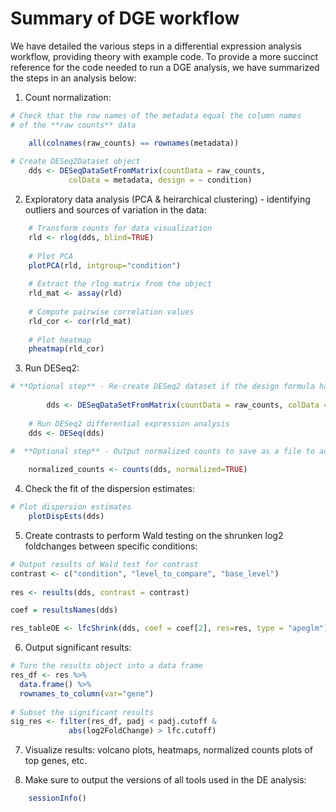 # Summary of DGE workflow

We have detailed the various steps in a differential expression analysis workflow, providing theory with example code. To provide a more succinct reference for the code needed to run a DGE analysis, we have summarized the steps in an analysis below:

1. Count normalization:
	
```r
# Check that the row names of the metadata equal the column names 
# of the **raw counts** data

	all(colnames(raw_counts) == rownames(metadata))
	
# Create DESeq2Dataset object
	dds <- DESeqDataSetFromMatrix(countData = raw_counts, 
	         colData = metadata, design = ~ condition)
```
	
2. Exploratory data analysis (PCA & heirarchical clustering) - identifying outliers and sources of variation in the data:
	
```r
	# Transform counts for data visualization
	rld <- rlog(dds, blind=TRUE)
	
	# Plot PCA 
	plotPCA(rld, intgroup="condition")
	
	# Extract the rlog matrix from the object
	rld_mat <- assay(rld)
	
	# Compute pairwise correlation values
	rld_cor <- cor(rld_mat)
	
	# Plot heatmap
	pheatmap(rld_cor)
```
	
3. Run DESeq2:

```r
# **Optional step** - Re-create DESeq2 dataset if the design formula has changed after QC analysis in include other sources of variation
		
		dds <- DESeqDataSetFromMatrix(countData = raw_counts, colData = metadata, design = ~ condition)
	
	# Run DESeq2 differential expression analysis
	dds <- DESeq(dds)
	
#  **Optional step** - Output normalized counts to save as a file to access outside RStudio

	normalized_counts <- counts(dds, normalized=TRUE)
```
	
4. Check the fit of the dispersion estimates:
	
```r
# Plot dispersion estimates
	plotDispEsts(dds)
``` 

5. Create contrasts to perform Wald testing on the shrunken log2 foldchanges between specific conditions:

```r

# Output results of Wald test for contrast
contrast <- c("condition", "level_to_compare", "base_level")
	
res <- results(dds, contrast = contrast)

coef = resultsNames(dds)

res_tableOE <- lfcShrink(dds, coef = coef[2], res=res, type = "apeglm")
```

6. Output significant results:

```r
# Turn the results object into a data frame
res_df <- res %>%
  data.frame() %>%
  rownames_to_column(var="gene") 
	
# Subset the significant results
sig_res <- filter(res_df, padj < padj.cutoff & 
             abs(log2FoldChange) > lfc.cutoff)
```

7. Visualize results: volcano plots, heatmaps, normalized counts plots of top genes, etc.

8. Make sure to output the versions of all tools used in the DE analysis:

```r
	sessionInfo()
```

